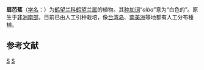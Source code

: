 {{Speciesbox
| status = NE
| status_system = iucn3.1
| image = Strelitzia alba00.jpg
| taxon = Strelitzia alba
| authority = ([[L.f.|L.f.]]) [[Skeels|Skeels]], 1912
}}

'''扇芭蕉'''（[[学名|学名]]：{{lang|la|''Strelitzia alba''}}）为[[鹤望兰科|鹤望兰科]][[鹤望兰属|鹤望兰属]]的植物。其[[种加词|种加词]]“''alba''”意为“白色的”。原生于[[非洲南部|非洲南部]]，目前已由人工引种栽培，像[[台湾岛|台湾岛]]、[[南美洲|南美洲]]等地都有人工分布種植。{{r|bioinfo}}

== 参考文献 ==
{{reflist|refs=
<ref name=bioinfo>{{cite web| url =http://www.bioinfo.cn/db05/KmzwSpecies.php?action=view&id=21977| title =扇芭蕉| work =《中国高等植物数据库全库》| publisher =中国科学院微生物研究所| author =昆明植物研究所| accessdate =2009-02-25| deadurl =yes| archiveurl =https://web.archive.org/web/20160305100730/http://www.bioinfo.cn/db05/KmzwSpecies.php?action=view&id=21977| archivedate =2016-03-05}}</ref>
}}

{{taxonbar}}
{{植物小作品}}
[[Category:鹤望兰属|S]]
[[Category:_1912年描述的植物|S]]